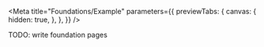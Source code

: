 
<Meta
  title="Foundations/Example"
  parameters={{
    previewTabs: {
      canvas: {
        hidden: true,
      },
    },
  }}
/>

<div
  style={{
    margin: '0 0 1rem',
    padding: '1rem',
    background: 'red',
    fontWeight: 'bold',
    color: 'white',
  }}
>
  TODO: write foundation pages
</div>
